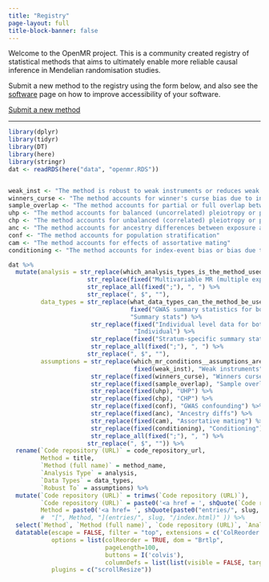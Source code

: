 ```yaml
---
title: "Registry"
page-layout: full
title-block-banner: false
---
```


Welcome to the OpenMR project. This is a community created registry of statistical methods that aims to ultimately enable more reliable causal inference in Mendelian randomisation studies.

Submit a new method to the registry using the form below, and also see the [software](software.qmd) page on how to improve accessibility of your software.

<a class="btn btn-primary" href="https://forms.office.com/r/LKiA33DABX" target="_blank" role="button">Submit a new method</a>

---

```r
library(dplyr)
library(tidyr)
library(DT)
library(here)
library(stringr)
dat <- readRDS(here("data", "openmr.RDS"))


weak_inst <- "The method is robust to weak instruments or reduces weak instrument bias compared to traditional methods such as IVW regression or relaxes the no measurement error (NOME) assumption."
winners_curse <- "The method accounts for winner's curse bias due to in-sample variant selection."
sample_overlap <- "The method accounts for partial or full overlap between exposure and outcome samples."
uhp <- "The method accounts for balanced (uncorrelated) pleiotropy or pleiotropy that meets the Instrument strength independent of direct effect (InSIDE) assumption."
chp <- "The method accounts for unbalanced (correlated) pleiotropy or pleiotropy that violates the InSIDE assumption."
anc <- "The method accounts for ancestry differences between exposure and outcome samples."
conf <- "The method accounts for population stratification"
cam <- "The method accounts for effects of assortative mating"
conditioning <- "The method accounts for index-event bias or bias due to conditioning on a heritable trait."

dat %>%
  mutate(analysis = str_replace(which_analysis_types_is_the_method_used_for, fixed("Univariable MR (one exposure, one outcome)"), "UVMR") %>%
                      str_replace(fixed("Multivariable MR (multiple exposures, one outcome)"), "MVMR") %>% 
                      str_replace_all(fixed(";"), ", ") %>% 
                      str_replace(", $", ""), 
         data_types = str_replace(what_data_types_can_the_method_be_used_with, 
                                  fixed("GWAS summary statistics for both exposure(s) and outcome(s) (or all traits if Network MR)"), 
                                  "Summary stats") %>% 
                       str_replace(fixed("Individual level data for both exposure(s) and outcome(s) (or all traits if Network MR)"), 
                                   "Individual") %>%
                       str_replace(fixed("Stratum-specific summary statistics"), "Stratum spec. summary stats") %>%
                       str_replace_all(fixed(";"), ", ") %>% 
                      str_replace(", $", ""), 
         assumptions = str_replace(which_mr_conditions__assumptions_are_requiredrelaxed_by_the_method, 
                                   fixed(weak_inst), "Weak instruments") %>%
                       str_replace(fixed(winners_curse), "Winners curse") %>% 
                       str_replace(fixed(sample_overlap), "Sample overlap") %>%
                       str_replace(fixed(uhp), "UHP") %>% 
                       str_replace(fixed(chp), "CHP") %>%
                       str_replace(fixed(conf), "GWAS confounding") %>% 
                       str_replace(fixed(anc), "Ancestry diffs") %>%
                       str_replace(fixed(cam), "Assortative mating") %>%
                       str_replace(fixed(conditioning), "Conditioning") %>%
                       str_replace_all(fixed(";"), ", ") %>% 
                      str_replace(", $", "")) %>% 
  rename(`Code repository (URL)` = code_repository_url, 
         Method = title, 
         `Method (full name)` = method_name,
         `Analysis Type` = analysis, 
         `Data Types` = data_types, 
         `Robust To` = assumptions) %>%
  mutate(`Code repository (URL)` = trimws(`Code repository (URL)`),
         `Code repository (URL)` = paste0('<a href = ', shQuote(`Code repository (URL)`), "target='_blank'", '>', `Code repository (URL)`, '</a>'),
         Method = paste0('<a href= ', shQuote(paste0("entries/", slug, "/index.html")), "target='_blank'", '>', Method, '</a>')) %>%
         #  "[", Method, "](entries/", slug, "/index.html)" )) %>%
  select(`Method`, `Method (full name)`, `Code repository (URL)`, `Analysis Type`, `Data Types`, `Robust To`) %>%
  datatable(escape = FALSE, filter = "top", extensions = c('ColReorder', 'Buttons'), 
            options = list(colReorder = TRUE, dom = "Brtlp", 
                           pageLength=100,
                           buttons = I('colvis'), 
                           columnDefs = list(list(visible = FALSE, targets = c(2, 3,5)))),
            plugins = c("scrollResize"))
```
